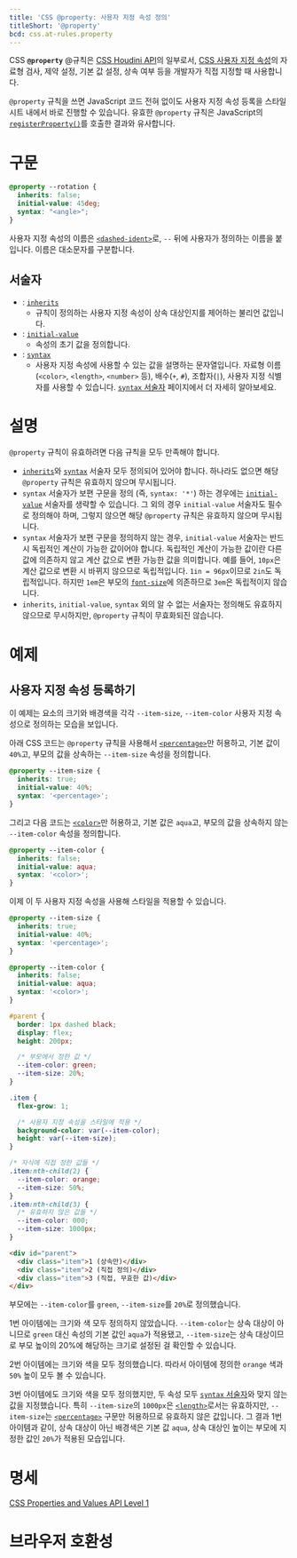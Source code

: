 ```yaml
---
title: 'CSS @property: 사용자 지정 속성 정의'
titleShort: '@property'
bcd: css.at-rules.property
---
```


CSS **`@property`** @규칙은 [CSS Houdini API](https://developer.mozilla.org/en-US/docs/Web/API/Houdini_APIs)의 일부로서, [CSS 사용자 지정 속성](../--*)의 자료형 검사, 제약 설정, 기본 값 설정, 상속 여부 등을 개발자가 직접 지정할 때 사용합니다.

`@property` 규칙을 쓰면 JavaScript 코드 전혀 없이도 사용자 지정 속성 등록을 스타일시트 내에서 바로 진행할 수 있습니다. 유효한 `@property` 규칙은 JavaScript의 [`registerProperty()`](https://developer.mozilla.org/en-US/docs/Web/API/CSS/registerProperty_static)를 호출한 결과와 유사합니다.

# 구문

```css
@property --rotation {
  inherits: false;
  initial-value: 45deg;
  syntax: "<angle>";
}
```

사용자 지정 속성의 이름은 [`<dashed-ident>`]로, `--` 뒤에 사용자가 정의하는 이름을 붙입니다. 이름은 대소문자를 구분합니다.

## 서술자

- : [`inherits`]
  - 규칙이 정의하는 사용자 지정 속성이 상속 대상인지를 제어하는 불리언 값입니다.
- : [`initial-value`]
  - 속성의 초기 값을 정의합니다.
- : [`syntax`]
  - 사용자 지정 속성에 사용할 수 있는 값을 설명하는 문자열입니다. 자료형 이름(`<color>`, `<length>`, `<number>` 등), 배수(`+`, `#`), 조합자(`|`), 사용자 지정 식별자를 사용할 수 있습니다. [`syntax` 서술자][`syntax`] 페이지에서 더 자세히 알아보세요.

# 설명

`@property` 규칙이 유효하려면 다음 규칙을 모두 만족해야 합니다.

- [`inherits`]와 [`syntax`] 서술자 모두 정의되어 있어야 합니다. 하나라도 없으면 해당 `@property` 규칙은 유효하지 않으며 무시됩니다.
- `syntax` 서술자가 보편 구문을 정의 (즉, `syntax: '*'`) 하는 경우에는 [`initial-value`] 서술자를 생략할 수 있습니다. 그 외의 경우 `initial-value` 서술자도 필수로 정의해야 하며, 그렇지 않으면 해당 `@property` 규칙은 유효하지 않으며 무시됩니다.
- `syntax` 서술자가 보편 구문을 정의하지 않는 경우, `initial-value` 서술자는 반드시 독립적인 계산이 가능한 값이어야 합니다. 독립적인 계산이 가능한 값이란 다른 값에 의존하지 않고 계산 값으로 변환 가능한 값을 의미합니다. 예를 들어, `10px`은 계산 값으로 변환 시 바뀌지 않으므로 독립적입니다. `1in = 96px`이므로 `2in`도 독립적입니다. 하지만 `1em`은 부모의 [`font-size`]에 의존하므로 `3em`은 독립적이지 않습니다.
- `inherits`, `initial-value`, `syntax` 외의 알 수 없는 서술자는 정의해도 유효하지 않으므로 무시하지만, `@property` 규칙이 무효화되진 않습니다.

# 예제

## 사용자 지정 속성 등록하기

이 예제는 요소의 크기와 배경색을 각각 `--item-size`, `--item-color` 사용자 지정 속성으로 정의하는 모습을 보입니다.

아래 CSS 코드는 `@property` 규칙을 사용해서 [`<percentage>`]만 허용하고, 기본 값이 `40%`고, 부모의 값을 상속하는 `--item-size` 속성을 정의합니다.

```css
@property --item-size {
  inherits: true;
  initial-value: 40%;
  syntax: '<percentage>';
}
```

그리고 다음 코드는 [`<color>`]만 허용하고, 기본 값은 `aqua`고, 부모의 값을 상속하지 않는 `--item-color` 속성을 정의합니다.

```css
@property --item-color {
  inherits: false;
  initial-value: aqua;
  syntax: '<color>';
}
```

이제 이 두 사용자 지정 속성을 사용해 스타일을 적용할 수 있습니다.

```css hidden name=example filename=properties
@property --item-size {
  inherits: true;
  initial-value: 40%;
  syntax: '<percentage>';
}

@property --item-color {
  inherits: false;
  initial-value: aqua;
  syntax: '<color>';
}
```

```css hidden name=example
#parent {
  border: 1px dashed black;
  display: flex;
  height: 200px;

  /* 부모에서 정한 값 */
  --item-color: green;
  --item-size: 20%;
}

.item {
  flex-grow: 1;

  /* 사용자 지정 속성을 스타일에 적용 */
  background-color: var(--item-color);
  height: var(--item-size);
}

/* 자식에 직접 정한 값들 */
.item:nth-child(2) {
  --item-color: orange;
  --item-size: 50%;
}
.item:nth-child(3) {
  /* 유효하지 않은 값들 */
  --item-color: 000;
  --item-size: 1000px;
}
```

```html hidden name=example
<div id="parent">
  <div class="item">1 (상속만)</div>
  <div class="item">2 (직접 정의)</div>
  <div class="item">3 (직접, 무효한 값)</div>
</div>
```

<LiveExample height={320} lang="css" name="example" />

부모에는 `--item-color`를 `green`, `--item-size`를 `20%`로 정의했습니다.

1번 아이템에는 크기와 색 모두 정의하지 않았습니다. `--item-color`는 상속 대상이 아니므로 `green` 대신 속성의 기본 값인 `aqua`가 적용됐고, `--item-size`는 상속 대상이므로 부모 높이의 20%에 해당하는 크기로 설정된 걸 확인할 수 있습니다.

2번 아이템에는 크기와 색을 모두 정의했습니다. 따라서 아이템에 정의한 `orange` 색과 `50%` 높이 모두 볼 수 있습니다.

3번 아이템에도 크기와 색을 모두 정의했지만, 두 속성 모두 [`syntax` 서술자][`syntax`]와 맞지 않는 값을 지정했습니다. 특히 `--item-size`의 `1000px`은 [`<length>`]로서는 유효하지만, `--item-size`는 [`<percentage>`] 구문만 허용하므로 유효하지 않은 값입니다. 그 결과 1번 아이템과 같이, 상속 대상이 아닌 배경색은 기본 값 `aqua`, 상속 대상인 높이는 부모에 지정한 값인 `20%`가 적용된 모습입니다.

# 명세

[CSS Properties and Values API Level 1](https://drafts.css-houdini.org/css-properties-values-api/#at-property-rule)

# 브라우저 호환성

<BrowserCompat data={props.bcd} />

[`<color>`]: ../color
[`<dashed-ident>`]: https://developer.mozilla.org/en-US/docs/Web/CSS/dashed-ident
[`<length>`]: ../length
[`<percentage>`]: ../percentage
[`font-size`]: ../font-size
[`inherits`]: https://developer.mozilla.org/en-US/docs/Web/CSS/@property/inherits
[`initial-value`]: https://developer.mozilla.org/en-US/docs/Web/CSS/@property/initial-value
[`syntax`]: https://developer.mozilla.org/en-US/docs/Web/CSS/@property/syntax
